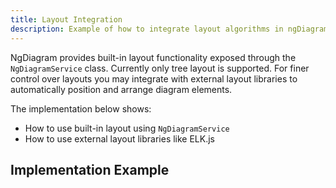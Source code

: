 ```yaml
---
title: Layout Integration
description: Example of how to integrate layout algorithms in ngDiagram
---
```


NgDiagram provides built-in layout functionality exposed through the `NgDiagramService` class. Currently only tree layout is supported.
For finer control over layouts you may integrate with external layout libraries to automatically position and arrange diagram elements.

The implementation below shows:

- How to use built-in layout using `NgDiagramService`
- How to use external layout libraries like ELK.js

## Implementation Example


<LayoutIntegration />
<ExampleViewer dirName="layout-integration" />
